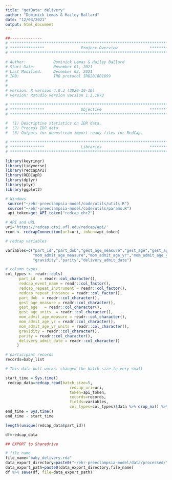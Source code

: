 ```yaml
---
title: "getData: delivery"
author: "Dominick Lemas & Hailey Ballard"
date: "12/03/2021"
output: html_document
---
```


```r
##-------------- 
# **************************************************************************** #
# ***************                Project Overview              *************** #
# **************************************************************************** #

# Author:            Dominick Lemas & Hailey Ballard 
# Start Date:        November 01, 2021 
# Last Modified:     December 03, 2021 
# IRB:               IRB protocol IRB201601899  
#                    
#
# version: R version 4.0.3 (2020-10-10)
# version: Rstudio version Version 1.3.1073 

# **************************************************************************** #
# ***************                Objective                     *************** #
# **************************************************************************** #

#  (1) Descriptive statistics on IDR data. 
#  (2) Process IDR data. 
#  (3) Outputs for downstream import-ready files for RedCap. 


```

```r

# **************************************************************************** #
# ***************                Libraries                     *************** #
# **************************************************************************** #

library(keyringr)
library(tidyverse)
library(redcapAPI)
library(REDCapR)
library(dplyr)
library(plyr)
library(ggplot2)

```

```r
# Windows
 source("~/ehr-preeclampsia-model/code/utils/utils.R")
 source("~/ehr-preeclampsia-model/code/utils/params.R")
 api_token=get_API_token("redcap_ehr2")

# API and URL
uri='https://redcap.ctsi.ufl.edu/redcap/api/'
rcon <- redcapConnection(url=uri, token=api_token)

```

```r

# redcap variables

variables=c("part_id","part_dob","gest_age_measure","gest_age","gest_age_units",
            "mom_admit_age_measure","mom_admit_age_yr","mom_admit_age_yr_units",
            "gravidity","parity","delivery_admit_date")

# column types.
col_types <- readr::cols(
      part_id  = readr::col_character(),
      redcap_event_name = readr::col_factor(),
      redcap_repeat_instrument = readr::col_factor(),
      redcap_repeat_instance = readr::col_factor(),
      part_dob  = readr::col_character(),
      gest_age_measure = readr::col_character(),
      gest_age	 = readr::col_character(),
      gest_age_units  = readr::col_character(),
      mom_admit_age_measure = readr::col_character(),
      mom_admit_age_yr = readr::col_character(),
      mom_admit_age_yr_units = readr::col_character(),
      gravidity = readr::col_character(),
      parity = readr::col_character(),
      delivery_admit_date = readr::col_character()
     )

# participant records
records=baby_list

```

```r
# This data pull works: changed the batch size to very small

start_time = Sys.time()
 redcap_data=redcap_read(batch_size=5, 
                            redcap_uri=uri, 
                            token=api_token,
                            records=records,
                            fields=variables,
                            col_types=col_types)$data %>% drop_na() %>% as_tibble()
end_time = Sys.time()
end_time - start_time

length(unique(redcap_data$part_id))

df=redcap_data 

```

```r
## EXPORT to Sharedrive

# file name
file_name="baby_delivery.rda"
data_export_directory=paste0("~/ehr-preeclampsia-model/data/processed/") 
data_export_path=paste0(data_export_directory,file_name)
df %>% save(df, file=data_export_path)

```